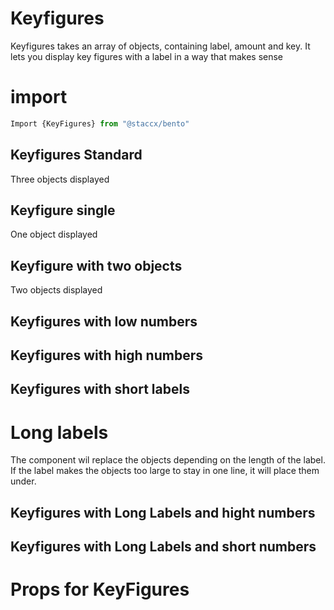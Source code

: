 
<Meta title="Components|DataViz/Keyfigures" component={KeyFigures}/>

# Keyfigures
Keyfigures takes an array of objects, containing label, amount and key. It lets you display key figures with a label
in a way that makes sense

# import
```javascript
Import {KeyFigures} from "@staccx/bento"
```

## Keyfigures Standard
Three objects displayed

<Preview>
  <Story name="Normal numbers">
      <KeyFigures
              figures={[
                {
                  label: "Label",
                  amount: 45854,
                  key: 546456 + "booked"
                },
                {
                  label: "Available",
                  amount: 456486,
                  key: 56456 + "available"
                },
                {
                  label: "New Label",
                  amount: 346,
                  key: 364 + "available"
                }
              ]}
            />    
  </Story>
</Preview>

## Keyfigure single
One object displayed

<Preview>
  <Story name="Only one">
      <KeyFigures
              figures={[
                {
                  label: "Single",
                  amount: 45854,
                  key: 546456 + "booked"
                }
              ]}
            />    
  </Story>
</Preview>

## Keyfigure with two objects
Two objects displayed

<Preview>
  <Story name="Two">
      <KeyFigures
              figures={[
                {
                  label: "One",
                  amount: 45854,
                  key: 546456 + "One"
                },
                {
                  label: "Two",
                  amount: 24241,
                  key: 24241 + "Two"
                }
              ]}
            />    
  </Story>
</Preview>



## Keyfigures with low numbers

<Preview>
  <Story name="Low numbers">
      <KeyFigures
              figures={[
                {
                            label: "Label",
                            amount: 1,
                            key: 1 + "booked"
                          },
                          {
                            label: "Available",
                            amount: 2,
                            key: 2 + "available"
                          },
                          {
                            label: "New Label",
                            amount: 3,
                            key: 3 + "available"
                          }
              ]}
            />    
  </Story>
</Preview>

## Keyfigures with high numbers

<Preview>
  <Story name="High numbers">
      <KeyFigures
              figures={[
                {
                            label: "Label",
                            amount: 10000000000,
                            key: 10000000000 + "booked"
                          },
                          {
                            label: "Available",
                            amount: 20000000000,
                            key: 20000000000 + "available"
                          },
                          {
                            label: "New Label",
                            amount: 30000000000,
                            key: 30000000000 + "available"
                          }
              ]}
            />    
  </Story>
</Preview>

## Keyfigures with short labels

<Preview>
  <Story name="Short Labels">
      <KeyFigures
              figures={[
                {
                            label: "L",
                            amount: 10000000000,
                            key: 10000000000 + "booked"
                          },
                          {
                            label: "Ti",
                            amount: 20000000000,
                            key: 20000000000 + "available"
                          },
                          {
                            label: "Ann",
                            amount: 30000000000,
                            key: 30000000000 + "available"
                          }
              ]}
            />    
  </Story>
</Preview>

# Long labels
The component wil replace the objects depending on the length of the label. If the label makes the objects too large
to stay in one line, it will place them under.

## Keyfigures with Long Labels and hight numbers

<Preview>
  <Story name="Long Labels and hight numbers">
      <KeyFigures
              figures={[
                {
                            label: "This label is longer than it should be",
                            amount: 10000000000,
                            key: 10000000000 + "booked"
                          },
                          {
                            label: "This label is also longer than it should be",
                            amount: 20000000000,
                            key: 20000000000 + "available"
                          },
                          {
                            label: "They are all way to long, make them shorter! it should indeed be shorter",
                            amount: 30000000000,
                            key: 30000000000 + "available"
                          }
              ]}
            />    
  </Story>
</Preview>

## Keyfigures with Long Labels and short numbers

<Preview>
  <Story name="Long Labels and short numbers">
      <KeyFigures
              figures={[
                {
                            label: "This label is longer than it should be, it should indeed be shorter",
                            amount: 1,
                            key: 1 + "booked"
                          },
                          {
                            label: "This label is also longer than it should be, it should indeed be shorter",
                            amount: 2,
                            key: 2 + "available"
                          },
                          {
                            label: "They are all way to long, make them shorter! it should indeed be shorter",
                            amount: 3,
                            key: 3 + "available"
                          }
              ]}
            />    
  </Story>
</Preview>


# Props for KeyFigures
<Props of={KeyFigures} />
